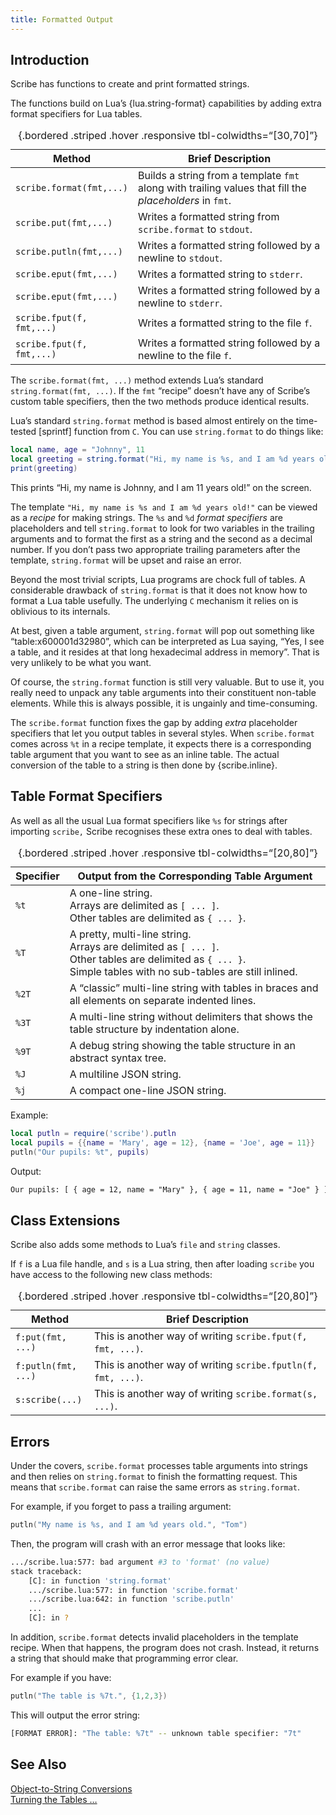 ```yaml
---
title: Formatted Output
---
```


## Introduction

Scribe has functions to create and print formatted strings.

The functions build on Lua's {lua.string-format} capabilities by adding extra format specifiers for Lua tables.

Method                     | Brief Description
-------------------------  | ------------------------------------------------------------------------
`scribe.format(fmt,...)`   | Builds a string from a template `fmt` along with trailing values that fill the *placeholders* in `fmt`.
`scribe.put(fmt,...)`      | Writes a formatted string from `scribe.format` to `stdout`.
`scribe.putln(fmt,...)`    | Writes a formatted string followed by a newline to `stdout`.
`scribe.eput(fmt,...)`     | Writes a formatted string to `stderr`.
`scribe.eput(fmt,...)`     | Writes a formatted string followed by a newline to `stderr`.
`scribe.fput(f, fmt,...)`  | Writes a formatted string to the file `f`.
`scribe.fput(f, fmt,...)`  | Writes a formatted string followed by a newline to the file `f`.
: {.bordered .striped .hover .responsive tbl-colwidths="[30,70]"}

The `scribe.format(fmt, ...)` method extends Lua's standard `string.format(fmt, ...)`.
If the `fmt` "recipe" doesn't have any of Scribe's custom table specifiers, then the two methods produce identical results.

Lua's standard `string.format` method is based almost entirely on the time-tested [sprintf] function from `C`.
You can use `string.format` to do things like:
```lua
local name, age = "Johnny", 11
local greeting = string.format("Hi, my name is %s, and I am %d years old!", name, age)
print(greeting)
```
This prints "Hi, my name is Johnny, and I am 11 years old!" on the screen.

The template `"Hi, my name is %s and I am %d years old!"` can be viewed as a *recipe* for making strings.
The `%s` and `%d` *format specifiers* are placeholders and tell `string.format` to look for two variables in the trailing arguments and to format the first as a string and the second as a decimal number.
If you don't pass two appropriate trailing parameters after the template, `string.format` will be upset and raise an error.

Beyond the most trivial scripts, Lua programs are chock full of tables.
A considerable drawback of `string.format` is that it does not know how to format a Lua table usefully.
The underlying `C` mechanism it relies on is oblivious to its internals.

At best, given a table argument, `string.format` will pop out something like "table:x600001d32980", which can be interpreted as Lua saying, "Yes, I see a table, and it resides at that long hexadecimal address in memory".
That is very unlikely to be what you want.

Of course, the `string.format` function is still very valuable.
But to use it, you really need to unpack any table arguments into their constituent non-table elements.
While this is always possible, it is ungainly and time-consuming.

The `scribe.format` function fixes the gap by adding *extra* placeholder specifiers that let you output tables in several styles.
When `scribe.format` comes across `%t` in a recipe template, it expects there is a corresponding table argument that you want to see as an inline table.
The actual conversion of the table to a string is then done by {scribe.inline}.

## Table Format Specifiers

As well as all the usual Lua format specifiers like `%s` for strings after importing `scribe,` Scribe recognises these extra ones to deal with tables.

Specifier  | Output from the Corresponding Table Argument
--------- | ---------------------------------------------------------------------------------------
`%t`      | A one-line string. <br> Arrays are delimited as `[ ... ]`. <br> Other tables are delimited as `{ ... }`.
`%T`      | A pretty, multi-line string. <br> Arrays are delimited as `[ ... ]`. <br> Other tables are delimited as `{ ... }`. <br> Simple tables with no sub-tables are still inlined.
`%2T`     | A "classic" multi-line string with tables in braces and all elements on separate indented lines.
`%3T`     | A multi-line string without delimiters that shows the table structure by indentation alone.
`%9T`     | A debug string showing the table structure in an abstract syntax tree.
`%J`      | A multiline JSON string.
`%j`      | A compact one-line JSON string.
: {.bordered .striped .hover .responsive tbl-colwidths="[20,80]"}

[Example:]{.bt}
```lua
local putln = require('scribe').putln
local pupils = {{name = 'Mary', age = 12}, {name = 'Joe', age = 11}}
putln("Our pupils: %t", pupils)
```

[Output:]{.bt}
```txt
Our pupils: [ { age = 12, name = "Mary" }, { age = 11, name = "Joe" } ]
```

## Class Extensions

Scribe also adds some methods to Lua's `file` and `string` classes.

If `f` is a Lua file handle, and `s` is a Lua string, then after loading `scribe` you have access to the following new class methods:

Method                   | Brief Description
------------------------ | ------------------------------------------------------------------------
`f:put(fmt, ...)`        | This is another way of writing `scribe.fput(f, fmt, ...)`.
`f:putln(fmt, ...)`      | This is another way of writing `scribe.fputln(f, fmt, ...)`.
`s:scribe(...)`          | This is another way of writing `scribe.format(s, ...)`.
: {.bordered .striped .hover .responsive tbl-colwidths="[20,80]"}

## Errors

Under the covers, `scribe.format` processes table arguments into strings and then relies on `string.format` to finish the formatting request.
This means that `scribe.format` can raise the same errors as `string.format`.

For example, if you forget to pass a trailing argument:
```lua
putln("My name is %s, and I am %d years old.", "Tom")
```
Then, the program will crash with an error message that looks like:
```sh
.../scribe.lua:577: bad argument #3 to 'format' (no value)
stack traceback:
	[C]: in function 'string.format'
	.../scribe.lua:577: in function 'scribe.format'
	.../scribe.lua:642: in function 'scribe.putln'
	...
	[C]: in ?
```

In addition, `scribe.format` detects invalid placeholders in the template recipe.
When that happens, the program does not crash.
Instead, it returns a string that should make that programming error clear.

For example if you have:
```lua
putln("The table is %7t.", {1,2,3})
```
This will output the error string:
```sh
[FORMAT ERROR]: "The table: %7t" -- unknown table specifier: "7t"
```

## See Also

[Object-to-String Conversions](/pages/stringification.qmd)  <br>
[Turning the Tables ... ](/pages/tutorial/index.qmd)